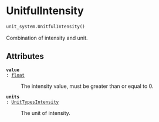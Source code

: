 # UnitfulIntensity { #flood_adapt.unit_system.UnitfulIntensity }

```python
unit_system.UnitfulIntensity()
```

Combination of intensity and unit.

## Attributes {.doc-section .doc-section-attributes}

<code>[**value**]{.parameter-name} [:]{.parameter-annotation-sep} [[float](`float`)]{.parameter-annotation}</code>

:   The intensity value, must be greater than or equal to 0.

<code>[**units**]{.parameter-name} [:]{.parameter-annotation-sep} [[UnitTypesIntensity](`flood_adapt.objects.forcing.unit_system.UnitTypesIntensity`)]{.parameter-annotation}</code>

:   The unit of intensity.
